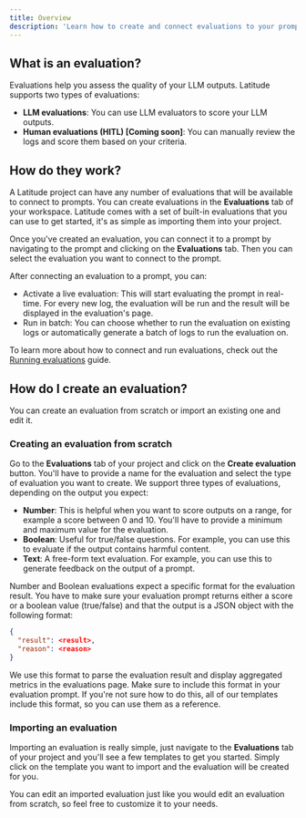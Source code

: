 ```yaml
---
title: Overview
description: 'Learn how to create and connect evaluations to your prompts.'
---
```


## What is an evaluation?

Evaluations help you assess the quality of your LLM outputs. Latitude supports two types of evaluations:

- **LLM evaluations**: You can use LLM evaluators to score your LLM outputs.
- **Human evaluations (HITL) [Coming soon]**: You can manually review the logs and score them based on your criteria.

## How do they work?

A Latitude project can have any number of evaluations that will be available to connect to prompts. You can create evaluations in the **Evaluations** tab of your workspace. Latitude comes with a set of built-in evaluations that you can use to get started, it's as simple as importing them into your project.

Once you've created an evaluation, you can connect it to a prompt by navigating to the prompt and clicking on the **Evaluations** tab. Then you can select the evaluation you want to connect to the prompt.

After connecting an evaluation to a prompt, you can:

- Activate a live evaluation: This will start evaluating the prompt in real-time. For every new log, the evaluation will be run and the result will be displayed in the evaluation's page.
- Run in batch: You can choose whether to run the evaluation on existing logs or automatically generate a batch of logs to run the evaluation on.

To learn more about how to connect and run evaluations, check out the [Running evaluations](/guides/evaluations/running-evaluations) guide.

## How do I create an evaluation?

You can create an evaluation from scratch or import an existing one and edit it.

### Creating an evaluation from scratch

Go to the **Evaluations** tab of your project and click on the **Create evaluation** button. You'll have to provide a name for the evaluation and select the type of evaluation you want to create. We support three types of evaluations, depending on the output you expect:

- **Number**: This is helpful when you want to score outputs on a range, for example a score between 0 and 10. You'll have to provide a minimum and maximum value for the evaluation.
- **Boolean**: Useful for true/false questions. For example, you can use this to evaluate if the output contains harmful content.
- **Text**: A free-form text evaluation. For example, you can use this to generate feedback on the output of a prompt.

Number and Boolean evaluations expect a specific format for the evaluation result. You have to make sure your evaluation prompt returns either a score or a boolean value (true/false) and that the output is a JSON object with the following format:

```json
{
  "result": <result>,
  "reason": <reason>
}
```

We use this format to parse the evaluation result and display aggregated metrics in the evaluations page. Make sure to include this format in your evaluation prompt. If you're not sure how to do this, all of our templates include this format, so you can use them as a reference.

### Importing an evaluation

Importing an evaluation is really simple, just navigate to the **Evaluations** tab of your project and you'll see a few templates to get you started. Simply click on the template you want to import and the evaluation will be created for you.

You can edit an imported evaluation just like you would edit an evaluation from scratch, so feel free to customize it to your needs.